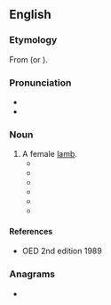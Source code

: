 ==English==
{{rfv|1=en}}
===Etymology===
From {{inh|en|ang|cilfor}} (or {{m|ang|ceolfor}}).

===Pronunciation===
* {{IPA|en|/ˈtʃɪlvɚ/}}
* {{rhymes|en|ɪlvə(r)}}

===Noun===
{{en-noun}}

# A female [[lamb]].
#* {{quote-book|en|year=1812| title=General View of the Agriculture of the County of Dorset|author=| page=407| passage= The '''chilver''' and pur lambs, at 2''d''. per head for about 40 weeks, will cost } }}
#* {{quote-book|en|year=1868| title=British Farmer's Magazine - Issue 54 |author=| page=114| passage=For the last few years I have put out my '''Chilver''' lambs to keep from the middle of October til Lady-day upon a dry, sheltered, and healthy farm, andd as the result of this plan, I have found that the lambs did quite as well there with cut swedes and hay as they would on my high exposed farm during the winter upon the same allowance of roots and hay, with the addition of a quarter of a pound of best cake per day for each lamb.}}
#* {{quote-book|en|year=1874| title=The Farmer's Magazine - Volume 76 |author=| page=259| passage=Among the purchasers of the '''Chilver''' lambs were Mr. Morrison, a lot at £170; Mr. Taylor, £80; Mr. Buxton, :£33 10s, Mr Holdsworth £34}}
#* {{quote-book|en|year=1898| title=The New England Historical and Genealogical Register|author=| page=66| passage=To repairing Hurne bridge 1 '''chilver''' shepe. }}
#* {{quote-book|en|year=1898
| title=Wool Markets and Sheep - Volumes 8-9 |author=| page=2| passage=If anything has to go short, it will not be the heifers or '''chilver''' lambs, as they call their yearling ewes ; and in fact , as I have already said, except in the occasional seasons of drouth, the Dorset ewe during the four or five years of her life never knows what it is to want.}}
#* {{quote-book|en|year=1970| title=Southern and peninsular departments |author=William Marshall| page=280| passage=In the summer and autumn, the '''chilver''' lambs are frequently folded, being fed on grass, rape, turnips, and hay, from the latter end of summer till the following spring. }}


====References====
* OED 2nd edition 1989

===Anagrams===
* {{anagrams|en|a=cehilrv|chervil}}